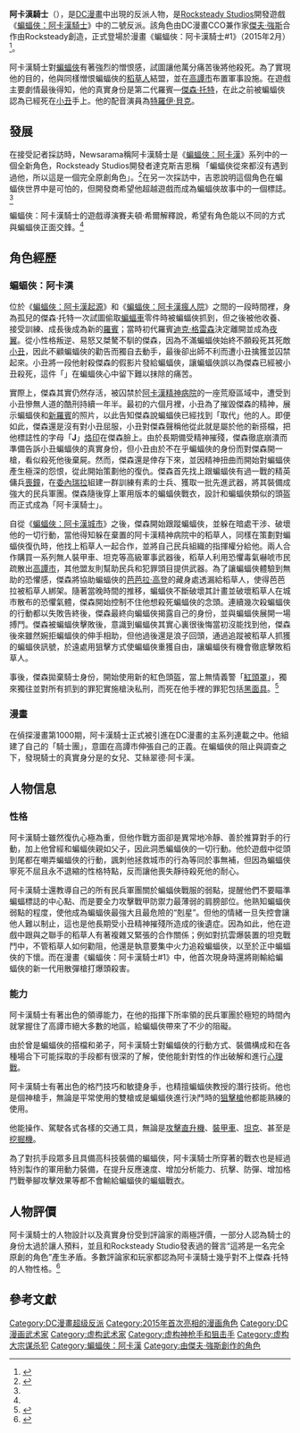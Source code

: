 {{NoteTA
|G1=美國漫畫
|G2=Movie
|G3=Show
|T=zh-cn:阿卡姆骑士; zh-tw:阿卡漢騎士; zh-hk:阿卡漢騎士;
|1=zh-cn:哥谭; zh-tw:高譚; zh-hk:葛咸;
|2=zh-cn:蝙蝠女孩; zh-tw:蝙蝠女孩; zh-hk:蝙蝠女;
|3=zh-cn:詹姆斯·戈登; zh-hk:占士·戈頓;zh-tw:詹姆斯·高登;
|4=zh-cn:戈登; zh-hk:戈頓;zh-tw:高登;
|5=zh-cn:蝙蝠女俠; zh-tw:蝙蝠女; zh-hk:蝙蝠女俠;
|6=zh-tw:阿卡漢; zh-cn:阿卡姆;
}}
{{Infobox comics character
| character_name = 阿卡漢騎士
| image          = [[File:Arkham_Knight_Character.jpg|260px]]
| converted      = 
| caption        = 《蝙蝠俠：阿卡漢騎士》中的阿卡漢騎士
| real_name      = [[傑森·托特|傑森·托特]]（Jason Todd）<small>（蝙蝠俠：阿卡漢騎士）</small><br />艾絲翠德·阿卡漢（Astrid Arkham）<small>（漫畫）</small>
| publisher      = [[DC漫畫|DC漫畫]]
| debut          = '''第一位'''：《蝙蝠俠：阿卡漢騎士#1》（2015年2月）<br />'''第二位'''：《[[偵探漫畫|偵探漫畫]]#1000》（2019年4月）
| creators       = [[Rocksteady_Studios|Rocksteady Studios]]<br />DC漫畫 <small>（[[傑夫·強斯|傑夫·強斯]]）</small>
| aliases        = [[紅頭罩|紅頭罩]]（蝙蝠俠：阿卡漢騎士）
| partners       = [[稻草人_(漫画)|稻草人]]<br />[[喪鐘_(漫畫)|喪鐘]]
| powers         = 
*高度熟練的軍事戰術
*高超的戰鬥員和武術家
*神槍手
*熟練的隱身技巧
*擅長心理戰，擁有蝙蝠俠的戰術和戰鬥作風的專業知識
*使用機甲提高力量，速度和耐用性
*使用高科技的裝備，裝備，武器，車輛及配件
}}
'''阿卡漢騎士'''（{{lang-en|Arkham Knight}}），是[[DC漫畫|DC漫畫]]中出現的反派人物，是[[Rocksteady_Studios|Rocksteady Studios]]開發遊戲《[[蝙蝠俠：阿卡漢騎士|蝙蝠俠：阿卡漢騎士]]》中的二號反派。該角色由DC漫畫CCO兼作家[[傑夫·強斯|傑夫·強斯]]合作由Rocksteady創造，正式登場於漫畫《蝙蝠俠：阿卡漢騎士#1》（2015年2月）<ref>{{cite web|url=http://www.dccomics.com/comics/batman-arkham-knight-%E2%80%93-genesis-2015/batman-arkham-knight-%E2%80%93-genesis-1 |title=BATMAN: ARKHAM KNIGHT – GENESIS #1 & #124 |publisher=Dccomics.com |date=2015-08-26 |accessdate=2016-09-23}}</ref>。

阿卡漢騎士對[[蝙蝠俠|蝙蝠俠]]有著強烈的憎恨感，試圖讓他萬分痛苦後將他殺死。為了實現他的目的，他與同樣憎恨蝙蝠俠的[[稻草人_(漫畫)|稻草人]]結盟，並在[[高譚市|高譚市]]布置軍事設施。在遊戲主要劇情最後得知，他的真實身份是第二代羅賓—[[傑森·托特|傑森·托特]]，在此之前被蝙蝠俠認為已經死在[[小丑_(漫畫)|小丑]]手上。他的配音演員為[[特羅伊·貝克|特羅伊·貝克]]。

==發展==
在接受記者採訪時，Newsarama稱阿卡漢騎士是《[[蝙蝠俠：阿卡漢|蝙蝠俠：阿卡漢]]》系列中的一個全新角色，Rocksteady Studios開發者達克斯吉恩稱 「蝙蝠俠從來都沒有遇到過他，所以這是一個完全原創角色」。<ref name="MEK">{{cite web|first=Phil|last=Owen |title=Meet Arkham Knight: the new Batman character created by Rocksteady |url=http://www.vg247.com/2014/03/27/meet-arkham-knight-the-new-batman-character-created-by-rocksteady/ |publisher=''[[VG247|VG247]]'' |date=March 27, 2014 |accessdate=March 4, 2015 |deadurl=no }}</ref>在另一次採訪中，吉恩說明這個角色在蝙蝠俠世界中是可怕的，但開發商希望他超越遊戲而成為蝙蝠俠故事中的一個標誌。<ref name="MEK" />

蝙蝠俠：阿卡漢騎士的遊戲導演賽夫頓·希爾解釋說，希望有角色能以不同的方式與蝙蝠俠正面交鋒。<ref name="MEK" />

==角色經歷==
===蝙蝠俠：阿卡漢===
位於《[[蝙蝠俠：阿卡漢起源|蝙蝠俠：阿卡漢起源]]》和《[[蝙蝠俠：阿卡漢瘋人院|蝙蝠俠：阿卡漢瘋人院]]》之間的一段時間裡，身為孤兒的傑森·托特一次試圖偷取[[蝙蝠車|蝙蝠車]]零件時被蝙蝠俠抓到，但之後被他收養、接受訓練、成長後成為新的[[羅賓|羅賓]]；當時初代羅賓[[迪克·格雷森|迪克·格雷森]]決定離開並成為[[夜翼|夜翼]]。從小性格叛逆、易怒又桀驁不馴的傑森，因為不滿蝙蝠俠始終不願殺死其死敵[[小丑_(漫畫)|小丑]]，因此不顧蝙蝠俠的勸告而獨自去動手，最後卻出師不利而遭小丑擒獲並囚禁起來。小丑將一段他射殺傑森的假影片發給蝙蝠俠，讓蝙蝠俠誤以為傑森已經被小丑殺死，這件「{{link-en|蝙蝠俠：家族慘劇|Batman: A Death in the Family|家族慘劇}}」在蝙蝠俠心中留下難以抹除的痛苦。

實際上，傑森其實仍然存活，被囚禁於[[阿卡漢精神病院|阿卡漢精神病院]]的一座荒廢區域中，遭受到小丑慘無人道的酷刑持續一年半。最初的六個月裡，小丑為了摧毀傑森的精神，展示蝙蝠俠和[[蒂姆·德雷克|新羅賓]]的照片，以此告知傑森說蝙蝠俠已經找到「取代」他的人。即便如此，傑森還是沒有對小丑屈服，小丑對傑森聲稱他從此就是屬於他的新搭檔，把他標誌性的字母「'''J'''」[[烙印|烙印]]在傑森臉上。由於長期備受精神摧殘，傑森徹底崩潰而準備告訴小丑蝙蝠俠的真實身份，但小丑由於不在乎蝙蝠俠的身份而對傑森開一槍，看似殺死他後棄屍。然而，傑森還是倖存下來，並因精神扭曲而開始對蝙蝠俠產生極深的怨恨，從此開始策劃他的復仇。傑森首先找上跟蝙蝠俠有過一戰的精英傭兵[[喪鐘_(漫畫)|喪鐘]]，在[[委內瑞拉|委內瑞拉]]組建一群訓練有素的士兵、獲取一批先進武器，將其裝備成強大的民兵軍團。傑森隨後穿上軍用版本的蝙蝠俠戰衣，設計和蝙蝠俠類似的頭盔而正式成為「阿卡漢騎士」。

自從《[[蝙蝠俠：阿卡漢城市|蝙蝠俠：阿卡漢城市]]》之後，傑森開始跟蹤蝙蝠俠，並躲在暗處干涉、破壞他的一切行動，當他得知躲在棄置的阿卡漢精神病院中的稻草人，同樣在策劃對蝙蝠俠復仇時，他找上稻草人一起合作，並將自己民兵組織的指揮權分給他。兩人合作購買一系列無人裝甲車、坦克等高級軍事武器後，稻草人利用恐懼毒氣嚇唬市民疏散出[[高譚市|高譚市]]，其他盟友則幫助民兵和犯罪頭目提供武器。為了讓蝙蝠俠體驗到無助的恐懼感，傑森將協助蝙蝠俠的[[芭芭拉·高登|芭芭拉·高登]]的藏身處透漏給稻草人，使得芭芭拉被稻草人綁架。隨著當晚時間的推移，蝙蝠俠不斷破壞其計畫並破壞稻草人在城市散布的恐懼氣體，傑森開始控制不住他想殺死蝙蝠俠的念頭。連續幾次殺蝙蝠俠的行動都以失敗告終後，傑森最終向蝙蝠俠揭露自己的身份，並與蝙蝠俠展開一場搏鬥。傑森被蝙蝠俠擊敗後，意識到蝙蝠俠其實心裏很後悔當初沒能找到他，傑森後來雖然婉拒蝙蝠俠的伸手相助，但他過後還是浪子回頭，通過追蹤被稻草人抓獲的蝙蝠俠訊號，於遠處用狙擊方式使蝙蝠俠重獲自由，讓蝙蝠俠有機會徹底擊敗稻草人。

事後，傑森拋棄騎士身份，開始使用新的紅色頭盔，當上無情義警「[[紅頭罩|紅頭罩]]」，獨來獨往並對所有抓到的罪犯實施槍決私刑，而死在他手裡的罪犯包括[[黑面具|黑面具]]。<ref name="RedHoodDLC">{{cite web |url=http://www.gameinformer.com/b/news/archive/2014/07/23/report-batman-arkham-knight-story-dlc-leaked.aspx |title=Play As The Red Hood In Batman: Arkham Knight including his also the main villain of the story Arkham Knight |last=Kato |first=Matthew |work=[[Game_Informer|Game Informer]] |publisher=GameStop |date=July 23, 2014 |accessdate=July 23, 2014 |archiveurl=https://www.webcitation.org/6RHj1yRIl?url=http://www.ign.com/articles/2014/07/23/batman-arkham-knight-pre-order-bonuses-leak-early |archivedate=2014-07-23|deadurl=no |df= }}</ref>

===漫畫===
在偵探漫畫第1000期，阿卡漢騎士正式被引進在DC漫畫的主系列連載之中。他組建了自己的「騎士團」，意圖在高譚市伸張自己的正義。在蝙蝠俠的阻止與調查之下，發現騎士的真實身分是{{link-en|傑瑞麥·阿卡漢|Jeremiah Arkham}}的女兒、艾絲翠德·阿卡漢。

==人物信息==
===性格===
阿卡漢騎士雖然復仇心極為重，但他作戰方面卻是異常地冷靜、善於推算對手的行動，加上他曾經和蝙蝠俠親如父子，因此洞悉蝙蝠俠的一切行動。他於遊戲中從頭到尾都在嘲弄蝙蝠俠的行動，諷刺他拯救城市的行為等同於事無補，但因為蝙蝠俠寧死不屈且永不退縮的性格特點，反而讓他喪失靜待殺死他的耐心。
{{cquote|永遠都為弱勢群體著想，這就是我為什麼欣賞你，都能預料到了。而這也是為什麼我們會擊敗你，我們能猜到你的下一步行動，連你在想什麼都一清二楚！<br>{{lang|en|{{small|Always defending the weak and the helpless. That's what I like about you. Predictable. And that's why we're gonna win. We know your move before you do. We know how you think!}}}}|'''阿卡漢騎士嘲諷蝙蝠俠'''<ref>''[[蝙蝠俠：阿卡漢騎士|蝙蝠俠：阿卡漢騎士]]''</ref>}}

阿卡漢騎士還教導自己的所有民兵軍團關於蝙蝠俠戰服的弱點，提醒他們不要瞄準蝙蝠標誌的中心點、而是要全力攻擊戰甲防禦力最薄弱的肩膀部位。他熟知蝙蝠俠弱點的程度，使他成為蝙蝠俠最強大且最危險的“剋星”。但他的情緒一旦失控會讓他人難以制止，這也是他長期受小丑精神摧殘所造成的後遺症。因為如此，他在遊戲中跟與之聯手的稻草人有著複雜又緊張的合作關係；例如對抗雲爆裝置的坦克戰鬥中，不管稻草人如何勸阻，他還是執意要集中火力追殺蝙蝠俠，以至於正中蝙蝠俠的下懷。而在漫畫《蝙蝠俠：阿卡漢騎士#1》中，他首次現身時還將剛輸給蝙蝠俠的新一代{{link-en|電刑者|Electrocutioner}}用散彈槍打爆頭殺害。

===能力===
阿卡漢騎士有著出色的領導能力，在他的指揮下所率領的民兵軍團於極短的時間內就掌握住了高譚市絕大多數的地區，給蝙蝠俠帶來了不少的阻礙。

由於曾是蝙蝠俠的搭檔和弟子，阿卡漢騎士對蝙蝠俠的行動方式、裝備構成和在各種場合下可能採取的手段都有很深的了解，使他能針對性的作出破解和進行[[心理戰|心理戰]]。

阿卡漢騎士有著出色的格鬥技巧和敏捷身手，也精擅蝙蝠俠教授的潛行技術。他也是個神槍手，無論是平常使用的雙槍或是蝙蝠俠進行決鬥時的[[狙擊槍|狙擊槍]]他都能熟練的使用。

他能操作、駕駛各式各樣的交通工具，無論是[[攻擊直升機|攻擊直升機]]、[[裝甲車|裝甲車]]、[[坦克|坦克]]、甚至是[[挖掘機|挖掘機]]。

為了對抗手段眾多且具備高科技裝備的蝙蝠俠，阿卡漢騎士所穿著的戰衣也是經過特別製作的軍用動力裝備，在提升反應速度、增加分析能力、抗擊、防彈、增加格鬥戰拳腳攻擊效果等都不會輸給蝙蝠俠的蝙蝠戰衣。

==人物評價==
阿卡漢騎士的人物設計以及真實身份受到評論家的兩極評價，一部分人認為騎士的身份太過於讓人預料，並且和Rocksteady Studio發表過的聲言“這將是一名完全原創的角色”產生矛盾。多數評論家和玩家都認為阿卡漢騎士幾乎對不上傑森·托特的人物性格。<ref>{{cite web|last1=Roberts|first1=Sam|title=Arkham Knight's reveal is the weak link in a great Batman story|url=http://www.gamesradar.com/arkham-knight-reveal-batman-weakest-moment-otherwise-stellar-game/}}</ref>

== 參考文獻 ==
{{reflist}}

{{蝙蝠俠登場角色}}
{{DEFAULTSORT:Arkham Knight}}
[[Category:DC漫畫超级反派|Category:DC漫畫超级反派]]
[[Category:2015年首次亮相的漫画角色|Category:2015年首次亮相的漫画角色]]
[[Category:DC漫画武术家|Category:DC漫画武术家]]
[[Category:虚构武术家|Category:虚构武术家]]
[[Category:虚构神枪手和狙击手|Category:虚构神枪手和狙击手]]
[[Category:虚构大宗谋杀犯|Category:虚构大宗谋杀犯]]
[[Category:蝙蝠俠：阿卡漢|Category:蝙蝠俠：阿卡漢]]
[[Category:由傑夫·強斯創作的角色|Category:由傑夫·強斯創作的角色]]